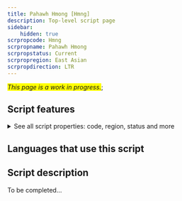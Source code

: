 ```yaml
---
title: Pahawh Hmong [Hmng]
description: Top-level script page
sidebar:
    hidden: true
scrpropcode: Hmng
scrpropname: Pahawh Hmong
scrpropstatus: Current
scrpropregion: East Asian
scrpropdirection: LTR
---
```


<span style='background-color:yellow'>_This page is a work in progress._</span>;


## Script features

<details>
<summary> See all script properties: code, region, status and more</summary>
<ScriptInfo />
</details>

## Languages that use this script

<WsList script='Hmng' wsMax='5' />

## Script description

To be completed...

